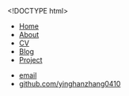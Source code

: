 <!DOCTYPE html>
<html>
	<head>
		<title>Yinghan Zhang</title>
		<!-- link to main stylesheet -->
		<link rel="stylesheet" type="text/css" href="/css/main.css">
	</head>
	<body>
		<nav>
    		<ul>
        		<li><a href="/">Home</a></li>
	        	<li><a href="/about">About</a></li>
        		<li><a href="/cv">CV</a></li>
        		<li><a href="/blog">Blog</a></li>
			<li><a href="/project">Project</a></li>
    		</ul>
		</nav>
		<footer>
    		<ul>
        		<li><a href="mailto:gracezhang041@gmail.com">email</a></li>
        		<li><a href="https://github.com/yinghanzhang0410">github.com/yinghanzhang0410</a></li>
			</ul>
		</footer>
	</body>
</html>

